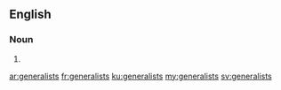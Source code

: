 ==English==

===Noun===
{{head|en|noun plural form}}

# {{plural of|generalist|lang=en}}

[[ar:generalists]]
[[fr:generalists]]
[[ku:generalists]]
[[my:generalists]]
[[sv:generalists]]